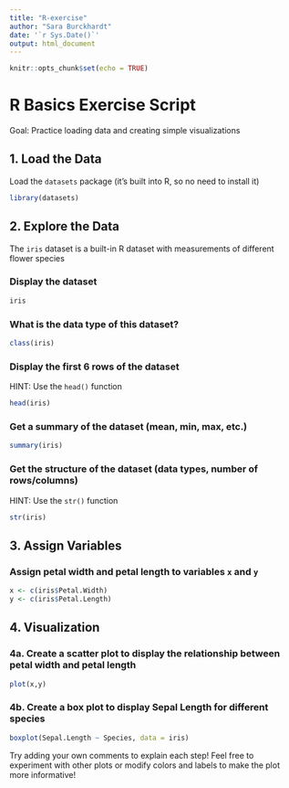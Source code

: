 ---
title: "R-exercise"
author: "Sara Burckhardt"
date: '`r Sys.Date()`'
output: html_document
---

```{r setup, include=FALSE}
knitr::opts_chunk$set(echo = TRUE)
```

# R Basics Exercise Script
Goal: Practice loading data and creating simple visualizations

## 1. Load the Data
Load the `datasets` package (it's built into R, so no need to install it)

```{r}
library(datasets)
```


## 2. Explore the Data
The `iris` dataset is a built-in R dataset with measurements of different flower species

### Display the dataset
 
```{r}
iris
```

### What is the data type of this dataset?    
```{r}
class(iris)
```
  
### Display the first 6 rows of the dataset  
HINT: Use the `head()` function
```{r}
head(iris)
```
  
### Get a summary of the dataset (mean, min, max, etc.)  
```{r}
summary(iris)
```
  
### Get the structure of the dataset (data types, number of rows/columns)  
HINT: Use the `str()` function
```{r}
str(iris)
```

  
## 3. Assign Variables

### Assign petal width and petal length to variables `x` and `y`  
```{r}
x <- c(iris$Petal.Width)
y <- c(iris$Petal.Length)
```


## 4. Visualization

### 4a. Create a scatter plot to display the relationship between petal width and petal length  

```{r}
plot(x,y)
```
    
### 4b. Create a box plot to display Sepal Length for different species  

```{r}
boxplot(Sepal.Length ~ Species, data = iris)
```

    
Try adding your own comments to explain each step!
Feel free to experiment with other plots or modify colors and labels to make the plot more informative!


